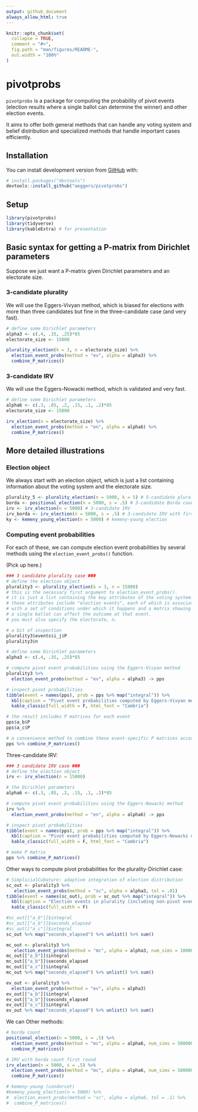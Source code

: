 ```yaml
---
output: github_document
always_allow_html: true
---
```


<!-- README.md is generated from README.Rmd. Please edit that file -->

```r
knitr::opts_chunk$set(
  collapse = TRUE,
  comment = "#>",
  fig.path = "man/figures/README-",
  out.width = "100%"
)
```

# pivotprobs

<!-- badges: start -->
<!-- badges: end -->

`pivotprobs` is a package for computing the probability of pivot events (election results where a single ballot can determine the winner) and other election events. 

It aims to offer both general methods that can handle any voting system and belief distribution and specialized methods that handle important cases efficiently.  



## Installation

You can install development version from [GitHub](https://github.com/) with:

``` r
# install.packages("devtools")
devtools::install_github("aeggers/pivotprobs")
```

## Setup

```r
library(pivotprobs)
library(tidyverse)
library(kableExtra) # for presentation
```

## Basic syntax for getting a P-matrix from Dirichlet parameters 

Suppose we just want a P-matrix given Dirichlet parameters and an electorate size. 

### 3-candidate plurality 

We will use the Eggers-Vivyan method, which is biased for elections with more than three candidates but fine in the three-candidate case (and very fast). 

```r
# define some Dirichlet parameters 
alpha3 <- c(.4, .35, .25)*85
electorate_size <- 15000

plurality_election(k = 3, n = electorate_size) %>% 
  election_event_probs(method = "ev", alpha = alpha3) %>% 
  combine_P_matrices()

```


### 3-candidate IRV 

We will use the Eggers-Nowacki method, which is validated and very fast. 

```r
# define some Dirichlet parameters 
alpha6 <- c(.3, .05, .2, .15, .1, .2)*85
electorate_size <- 15000

irv_election(n = electorate_size) %>% 
  election_event_probs(method = "en", alpha = alpha6) %>% 
  combine_P_matrices()

```


## More detailed illustrations

### Election object 

We always start with an election object, which is just a list containing information about the voting system and the electorate size. 

```r
plurality_5 <- plurality_election(n = 5000, k = 5) # 5-candidate plurality
borda <- positional_election(n = 5000, s = .5) # 3-candidate Borda count
irv <- irv_election(n = 5000) # 3-candidate IRV
irv_borda <- irv_election(n = 5000, s = .5) # 3-candidate IRV with first round Borda count 
ky <- kemeny_young_election(n = 5000) # kemeny-young election 
```

### Computing event probabilities 

For each of these, we can compute election event probabilities by several methods using the `election_event_probs()` function. 

(Pick up here.)


```r
### 3 candidate plurality case ### 
# define the election object 
plurality3 <- plurality_election(k = 3, n = 15000) 
# this is the necessary first argument to election_event_probs().
# it is just a list containing the key attributes of the voting system.
# those attributes include "election events", each of which is associated 
# with a set of conditions under which it happens and a matrix showing how 
# a single ballot can affect the outcome at that event. 
# you must also specify the electorate, n.

# a bit of inspection 
plurality3$events$i_j$P
plurality3$n

# define some Dirichlet parameters 
alpha3 <- c(.4, .35, .25)*85

# compute pivot event probabilities using the Eggers-Vivyan method 
plurality3 %>% 
  election_event_probs(method = "ev", alpha = alpha3) -> pps

# inspect pivot probabilities 
tibble(event = names(pps), prob = pps %>% map("integral")) %>% 
  kbl(caption = "Pivot event probabilities computed by Eggers-Vivyan method") %>% 
  kable_classic(full_width = F, html_font = "Cambria")

# the result includes P matrices for each event
pps$a_b$P 
pps$a_c$P

# a convenience method to combine these event-specific P matrices according to event probabilities to get the full P matrix:  
pps %>% combine_P_matrices()
```

Three-candidate IRV: 

```r
### 3 candidate IRV case ### 
# define the election object 
irv <- irv_election(n = 15000) 

# the Dirichlet parameters 
alpha6 <- c(.3, .05, .2, .15, .1, .2)*85

# compute pivot event probabilities using the Eggers-Nowacki method 
irv %>% 
  election_event_probs(method = "en", alpha = alpha6) -> pps

# inspect pivot probabilities 
tibble(event = names(pps), prob = pps %>% map("integral")) %>% 
  kbl(caption = "Pivot event probabilities computed by Eggers-Nowacki method") %>% 
  kable_classic(full_width = F, html_font = "Cambria")

# make P matrix 
pps %>% combine_P_matrices()
```

Other ways to compute pivot probabilities for the plurality-Dirichlet case: 

```r
# SimplicialCubature: adaptive integration of election distribution
sc_out <- plurality3 %>%
   election_event_probs(method = "sc", alpha = alpha3, tol = .01)
tibble(event = names(sc_out), prob = sc_out %>% map("integral")) %>% 
  kbl(caption = "Election events in plurality (including non-pivot events)") %>% 
  kable_classic(full_width = F)

#sc_out[["a_b"]]$integral
#sc_out[["a_b"]]$seconds_elapsed
#sc_out[["a_c"]]$integral
sc_out %>% map("seconds_elapsed") %>% unlist() %>% sum()

mc_out <- plurality3 %>%
   election_event_probs(method = "mc", alpha = alpha3, num_sims = 100000)
mc_out[["a_b"]]$integral
mc_out[["a_b"]]$seconds_elapsed
mc_out[["a_c"]]$integral
mc_out %>% map("seconds_elapsed") %>% unlist() %>% sum()

ev_out <- plurality3 %>%
  election_event_probs(method = "ev", alpha = alpha3)
ev_out[["a_b"]]$integral
ev_out[["a_b"]]$seconds_elapsed
ev_out[["a_c"]]$integral
ev_out %>% map("seconds_elapsed") %>% unlist() %>% sum()
```

We can Other methods: 

```r
# borda count 
positional_election(n = 5000, s = .5) %>% 
  election_event_probs(method = "mc", alpha = alpha6, num_sims = 500000) %>% 
  combine_P_matrices()

# IRV with borda count first round
irv_election(n = 5000, s = .5) %>% 
  election_event_probs(method = "mc", alpha = alpha6, num_sims = 500000) %>% 
  combine_P_matrices()

# kemeny-young (condorcet) 
#kemeny_young_election(n = 5000) %>% 
#  election_event_probs(method = "sc", alpha = alpha6, tol = .1) %>% 
#  combine_P_matrices()

```


